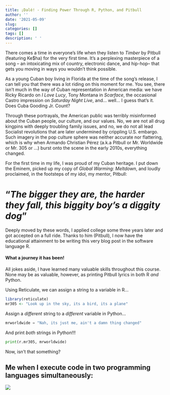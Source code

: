 ```yaml
---
title: ¡Dalé! - Finding Power Through R, Python, and Pitbull
author: ''
date: '2021-05-09'
slug: 
categories: []
tags: []
description: ' '
---
```

There comes a time in everyone's life when they listen to *Timber* by Pitbull (featuring Ke$ha) for the very first time. It's a perplexing masterpiece of a song -- an intoxicating mix of country, electronic dance, and hip-hop-- that gets you moving in ways you wouldn't think possible. 

As a young Cuban boy living in Florida at the time of the song's release, I can tell you that there was a lot riding on this moment for me. You see, there isn't much in the way of Cuban representation in American media: we have Ricky Ricardo on *I Love Lucy*, Tony Montana in *Scarface*, the occasional Castro impression on *Saturday Night Live*, and... well... I guess that's it. Does Cuba Gooding Jr. Count? 

Through these portrayals, the American public was terribly misinformed about the Cuban people, our culture, and our values. No, we are not all drug kingpins with deeply troubling family issues, and no, we do not all lead Socialist revolutions that are later undermined by crippling U.S. embargo. Such imagery in the pop culture sphere was neither accurate nor flattering, which is why when Armando Christian Pérez (a.k.a Pitbull or Mr. Worldwide or Mr. 305 or ...) burst onto the scene in the early 2010s, everything changed. 

For the first time in my life, I was proud of my Cuban heritage. I put down the Eminem, picked up my copy of *Global Warming: Meltdown*, and loudly proclaimed, in the footsteps of my idol, my mentor, Pitbull: 

# "*The bigger they are, the harder they fall, this biggity boy's a diggity dog*"

Deeply moved by these words, I applied college some three years later and got accepted on a full ride. Thanks to him (Pitbull), I now have the educational attainment to be writing this very blog post in the software language R. 

#### What a journey it has been!

All jokes aside, I have learned many valuable skills throughout this course. None may be as valuable, however, as printing Pitbull lyrics in both R *and* Python.

Using Reticulate, we can assign a string to a variable in R...

```r
library(reticulate)
mr305 <- "Look up in the sky, its a bird, its a plane"
```

Assign a *different* string to a *different* variable in Python...
```python
mrworldwide = "Nah, its just me, ain't a damn thing changed"
```

And print *both* strings in Python!!!
```Python
print(r.mr305, mrworldwide)
```

Now, isn't that something?

## **Me when I execute code in two programming languages simultaneously:**
![](/post/2021-05-09-hello-world_files/mr worldwide.jpg)